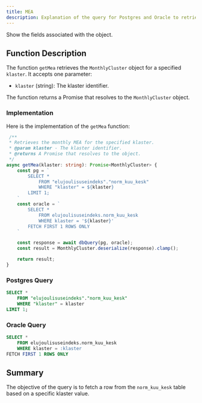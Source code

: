 ```yaml
---
title: MEA
description: Explanation of the query for Postgres and Oracle to retrieve the MonthlyCluster object based on klaster.
---
```


<Card title="Fields for Norm Kuu Kesk / Monthly Cluster Object" icon="link" href="/database/tables/norm_kuu_kesk">Show the fields associated with the object.</Card>

## Function Description

The function `getMea` retrieves the `MonthlyCluster` object for a specified `klaster`. It accepts one parameter:

- `klaster` (string): The klaster identifier.

The function returns a Promise that resolves to the `MonthlyCluster` object.


### Implementation

Here is the implementation of the `getMea` function:

```typescript
 /**
 * Retrieves the monthly MEA for the specified klaster.
 * @param klaster - The klaster identifier.
 * @returns A Promise that resolves to the object.
 */
async getMea(klaster: string): Promise<MonthlyCluster> {
    const pg = `
        SELECT *
            FROM "elujoulisuseindeks"."norm_kuu_kesk"
            WHERE "klaster" = ${klaster}
        LIMIT 1;
    `
    const oracle = `
        SELECT *
            FROM elujoulisuseindeks.norm_kuu_kesk
            WHERE klaster = '${klaster}'
        FETCH FIRST 1 ROWS ONLY
    `

    const response = await dbQuery(pg, oracle);
    const result = MonthlyCluster.deserialize(response).clamp();

    return result;
}
```

### Postgres Query
```sql
SELECT *
    FROM "elujoulisuseindeks"."norm_kuu_kesk"
    WHERE "klaster" = klaster
LIMIT 1;
```

### Oracle Query
```sql
SELECT *
    FROM elujoulisuseindeks.norm_kuu_kesk
    WHERE klaster = :klaster
FETCH FIRST 1 ROWS ONLY
```

## Summary
The objective of the query is to fetch a row from the `norm_kuu_kesk` table based on a specific klaster value.